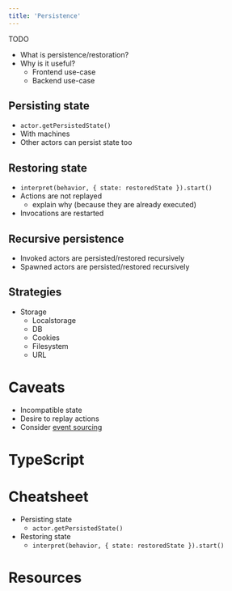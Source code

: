```yaml
---
title: 'Persistence'
---
```


TODO

- What is persistence/restoration?
- Why is it useful?
  - Frontend use-case
  - Backend use-case

## Persisting state

- `actor.getPersistedState()`
- With machines
- Other actors can persist state too

## Restoring state

- `interpret(behavior, { state: restoredState }).start()`
- Actions are not replayed
  - explain why (because they are already executed)
- Invocations are restarted

## Recursive persistence

- Invoked actors are persisted/restored recursively
- Spawned actors are persisted/restored recursively

## Strategies

- Storage
  - Localstorage
  - DB
  - Cookies
  - Filesystem
  - URL

# Caveats

- Incompatible state
- Desire to replay actions
- Consider [event sourcing](#)

# TypeScript

# Cheatsheet

- Persisting state
  - `actor.getPersistedState()`
- Restoring state
  - `interpret(behavior, { state: restoredState }).start()`

# Resources
